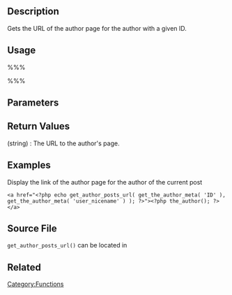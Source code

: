 {{Languages|
{{en|Function Reference/get_author_posts_url}}
{{it|Riferimento funzioni/get_author_posts_url}}
{{ja|テンプレートタグ/get_author_posts_url}}
}}

== Description ==

Gets the URL of the author page for the author with a given ID.

== Usage ==

%%%<?php get_author_posts_url( $author_id, $author_nicename ); ?>%%%

== Parameters ==

{{Parameter|$author_id|integer|ID of the author whose URL should be retrieved.}}
{{Parameter|$author_nicename|string|User nicename.|optional|empty}}

== Return Values ==
; (string) : The URL to the author's page.

== Examples ==

Display the link of the author page for the author of the current post

<pre><a href="<?php echo get_author_posts_url( get_the_author_meta( 'ID' ), get_the_author_meta( 'user_nicename' ) ); ?>"><?php the_author(); ?></a></pre>

== Source File ==

<tt>get_author_posts_url()</tt> can be located in <tt>{{Trac|wp-includes/author-template.php}}</tt>

== Related ==

{{Author Tags}}

{{Tag Footer}}

[[Category:Functions]]